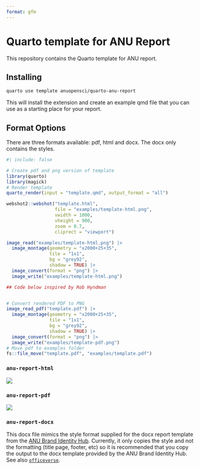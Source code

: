 ```yaml
---
format: gfm
---
```


<!-- README.md is generated from README.qmd. Please edit that file -->

# Quarto template for ANU Report

This repository contains the Quarto template for ANU report. 

## Installing

```bash
quarto use template anuopensci/quarto-anu-report
```

This will install the extension and create an example qmd file that you can use as a starting place for your report.

## Format Options

There are three formats available: pdf, html and docx. The docx only contains the styles.

```r
#| include: false

# Create pdf and png version of template
library(quarto)
library(magick)
# Render template
quarto_render(input = "template.qmd", output_format = "all")

webshot2::webshot("template.html",
                  file = "examples/template-html.png",
                  vwidth = 1000,
                  vheight = 900,
                  zoom = 0.7, 
                  cliprect = "viewport")

image_read("examples/template-html.png") |>
  image_montage(geometry = "x2000+25+35", 
                tile = "1x1", 
                bg = "grey92", 
                shadow = TRUE) |>
  image_convert(format = "png") |>
  image_write("examples/template-html.png")

## Code below inspired by Rob Hyndman


# Convert rendered PDF to PNG
image_read_pdf("template.pdf") |>
  image_montage(geometry = "x2000+25+35", 
                tile = "1x1", 
                bg = "grey92", 
                shadow = TRUE) |>
  image_convert(format = "png") |>
  image_write("examples/template-pdf.png")
# Move pdf to examples folder
fs::file_move("template.pdf", "examples/template.pdf")
```

### `anu-report-html`

![](examples/template-html.png)

### `anu-report-pdf`

[![](examples/template-pdf.png)](examples/template.pdf)


### `anu-report-docx`

This docx file mimics the style format supplied for the docx report template from the [ANU Brand Identity Hub](https://anu365.sharepoint.com/sites/ANUidentityHUB). Currently, it only copies the style and not the formatting (title page, footer, etc) so it is recommended that you copy the output to the docx template provided by the ANU Brand Identity Hub. See also [`officeverse`](https://ardata-fr.github.io/officeverse/).



